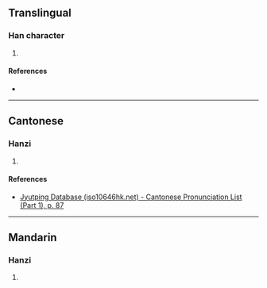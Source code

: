 {{character info/new}}
==Translingual==

===Han character===
{{Han char|rn=32|rad=土|as=07|sn=10|four=|canj=NSG|ids=⿱防土}}

# {{defn|Han|sort=土07}}

====References====
* {{Han ref|kx=0229.210|dkj=05109|dj=0465.110|hdz=10442.100|uh=57C5|ud=22469}}

----

==Cantonese==

===Hanzi===
{{yue-hanzi|jyut=[[fong4]]|y=fong4}}

# {{defn|lang=yue|sort=土07}}

====References====
* [http://www.iso10646hk.net/jp/document/download.jsp Jyutping Database (iso10646hk.net) - Cantonese Pronunciation List (Part 1), p. 87]

----

==Mandarin==

===Hanzi===
{{cmn-hanzi|pin=[[fáng]] ([[fang2]])|wg=fang<sup>2</sup>}}

# {{defn|lang=cmn|sort=土07}}